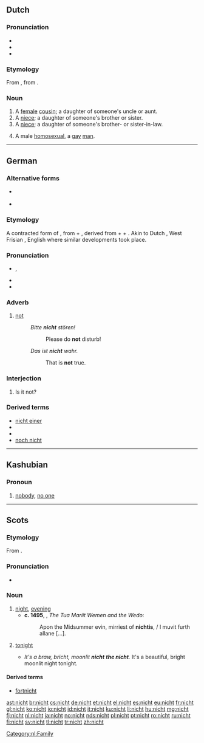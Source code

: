 ==Dutch==

===Pronunciation===
* {{rhymes|ɪxt|lang=nl}}
* {{IPA|[nɪxt]|lang=nl}}
* {{audio|Nl-nicht.ogg|audio}}

===Etymology===
From {{etyl|odt|nl}} {{recons|nift|lang=odt}}, from {{etyl|gem-pro|nl}} {{recons|niftiz|lang=gem-pro}}.

===Noun===
{{nl-noun|f|nichten|nichtje}}

# A [[female]] [[cousin]]; a daughter of someone's uncle or aunt.
# A [[niece]]; a daughter of someone's brother or sister.
# A [[niece]]; a daughter of someone's brother- or sister-in-law.
# {{context|derogatory|lang=nl}} A male [[homosexual]], a [[gay]] [[man]].

[[Category:nl:Family]]

----

==German==

===Alternative forms===
* {{term|nich|lang=de}} {{qualifier|informal}}
* {{term|net|lang=de}} {{qualifier|colloquial, in central and southern German dialects}}

===Etymology===
A contracted form of {{etyl|goh|de}} {{term|niowiht|lang=goh}}, from {{term|nio||never|lang=goh}} + {{term|wiht||being, creature|lang=goh}}, derived from {{etyl|gem-pro|de}} {{recons|ne||not|lang=gem-pro}} + {{recons|aiw-||ever|lang=gem-pro}} + {{recons|wiht-||thing|lang=gem-pro}}. Akin to Dutch {{term|niet|lang=nl}}, West Frisian {{term|net|lang=fy}}, English {{term|not|lang=en}} where similar developments took place.

===Pronunciation===
* {{IPA|[nɪçt]|lang=de}} {{qualifier|standard}}, {{IPA|[nɪç]|lang=de}} {{qualifier|colloquially}}
* {{audio|De-nicht.ogg|audio}}
* {{rhymes|ɪçt|lang=de}}

===Adverb===
{{de-adv}}

# [[not]]
#: ''Bitte '''nicht''' stören!''
#:: Please do '''not''' disturb!
#: ''Das ist '''nicht''' wahr.''
#:: That is '''not''' true.

===Interjection===
{{head|de|interjection|head=nicht?}}

# Is it not? {{qualifier|a [[tag question]]}}

===Derived terms===
* [[nicht einer]]
* {{l/de|nichtig}}
* {{l/de|Nichtigkeit}}
* [[noch nicht]]

----

==Kashubian==

===Pronoun===
{{head|csb|pronoun}}

# [[nobody]], [[no one]]

----

==Scots==

===Etymology===
From {{etyl|ang|sco}} {{term|niht|lang=ang}}.

===Pronunciation===
* {{IPA|/nɪçt/|lang=sco}}

===Noun===
{{sco-noun}}

# [[night]], [[evening]]
#* '''c. 1495''', {{w|William Dunbar}}, ''The Tua Mariit Wemen and the Wedo'':
#*: Apon the Midsummer evin, mirriest of '''nichtis''', / I muvit furth allane [...].
# {{context|definite singular|lang=sco}} [[tonight]]
#* ''It's a braw, bricht, moonlit '''nicht''' '''the nicht'''.''  It's a beautiful, bright moonlit night tonight.

====Derived terms====
* [[fortnicht]]

[[ast:nicht]]
[[br:nicht]]
[[cs:nicht]]
[[de:nicht]]
[[et:nicht]]
[[el:nicht]]
[[es:nicht]]
[[eu:nicht]]
[[fr:nicht]]
[[gl:nicht]]
[[ko:nicht]]
[[io:nicht]]
[[id:nicht]]
[[it:nicht]]
[[ku:nicht]]
[[li:nicht]]
[[hu:nicht]]
[[mg:nicht]]
[[fj:nicht]]
[[nl:nicht]]
[[ja:nicht]]
[[no:nicht]]
[[nds:nicht]]
[[pl:nicht]]
[[pt:nicht]]
[[ro:nicht]]
[[ru:nicht]]
[[fi:nicht]]
[[sv:nicht]]
[[tl:nicht]]
[[tr:nicht]]
[[zh:nicht]]